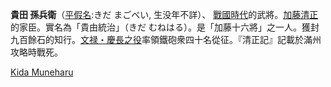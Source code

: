 {{Unreferenced|time=2016-11-29T01:52:35+00:00}}
'''貴田 孫兵衛'''（[[平假名|平假名]]:きだ まごべい, 生没年不詳）、 [[戰國時代|戰國時代]]的武將。[[加藤清正|加藤清正]]的家臣。實名為「貴由統治」（きだ むねはる）。是「加藤十六將」之一人。獲封九百餘石的知行。[[萬曆朝鮮之役|文禄・慶長之役]]率領鐵砲衆四十名從征。『清正記』記載於滿州攻略時戰死。

[[Category:戰國武將|Kida Muneharu]]